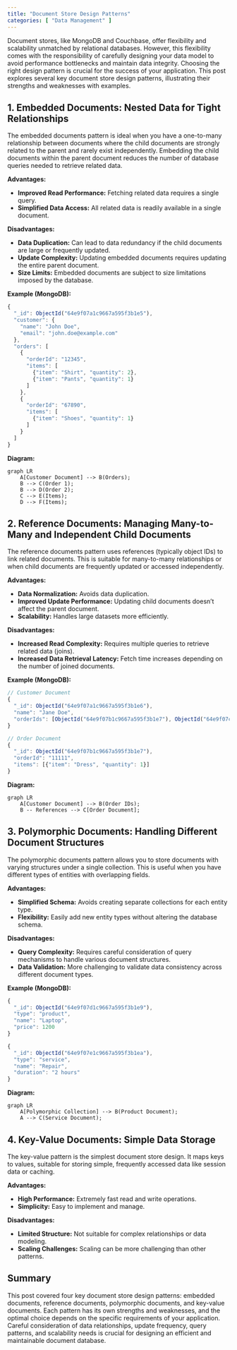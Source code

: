 ```yaml
---
title: "Document Store Design Patterns"
categories: [ "Data Management" ]
---
```



Document stores, like MongoDB and Couchbase, offer flexibility and scalability unmatched by relational databases.  However, this flexibility comes with the responsibility of carefully designing your data model to avoid performance bottlenecks and maintain data integrity.  Choosing the right design pattern is crucial for the success of your application. This post explores several key document store design patterns, illustrating their strengths and weaknesses with examples.

## 1. Embedded Documents:  Nested Data for Tight Relationships

The embedded documents pattern is ideal when you have a one-to-many relationship between documents where the child documents are strongly related to the parent and rarely exist independently.  Embedding the child documents within the parent document reduces the number of database queries needed to retrieve related data.

**Advantages:**

* **Improved Read Performance:**  Fetching related data requires a single query.
* **Simplified Data Access:**  All related data is readily available in a single document.

**Disadvantages:**

* **Data Duplication:**  Can lead to data redundancy if the child documents are large or frequently updated.
* **Update Complexity:**  Updating embedded documents requires updating the entire parent document.
* **Size Limits:**  Embedded documents are subject to size limitations imposed by the database.

**Example (MongoDB):**

```javascript
{
  "_id": ObjectId("64e9f07a1c9667a595f3b1e5"),
  "customer": {
    "name": "John Doe",
    "email": "john.doe@example.com"
  },
  "orders": [
    {
      "orderId": "12345",
      "items": [
        {"item": "Shirt", "quantity": 2},
        {"item": "Pants", "quantity": 1}
      ]
    },
    {
      "orderId": "67890",
      "items": [
        {"item": "Shoes", "quantity": 1}
      ]
    }
  ]
}
```

**Diagram:**

```mermaid
graph LR
    A[Customer Document] --> B(Orders);
    B --> C(Order 1);
    B --> D(Order 2);
    C --> E(Items);
    D --> F(Items);
```


## 2. Reference Documents:  Managing Many-to-Many and Independent Child Documents

The reference documents pattern uses references (typically object IDs) to link related documents. This is suitable for many-to-many relationships or when child documents are frequently updated or accessed independently.

**Advantages:**

* **Data Normalization:**  Avoids data duplication.
* **Improved Update Performance:**  Updating child documents doesn't affect the parent document.
* **Scalability:**  Handles large datasets more efficiently.

**Disadvantages:**

* **Increased Read Complexity:**  Requires multiple queries to retrieve related data (joins).
* **Increased Data Retrieval Latency:**  Fetch time increases depending on the number of joined documents.


**Example (MongoDB):**

```javascript
// Customer Document
{
  "_id": ObjectId("64e9f07a1c9667a595f3b1e6"),
  "name": "Jane Doe",
  "orderIds": [ObjectId("64e9f07b1c9667a595f3b1e7"), ObjectId("64e9f07c1c9667a595f3b1e8")]
}

// Order Document
{
  "_id": ObjectId("64e9f07b1c9667a595f3b1e7"),
  "orderId": "11111",
  "items": [{"item": "Dress", "quantity": 1}]
}
```

**Diagram:**

```mermaid
graph LR
    A[Customer Document] --> B(Order IDs);
    B -- References --> C[Order Document];
```


## 3. Polymorphic Documents: Handling Different Document Structures

The polymorphic documents pattern allows you to store documents with varying structures under a single collection.  This is useful when you have different types of entities with overlapping fields.

**Advantages:**

* **Simplified Schema:**  Avoids creating separate collections for each entity type.
* **Flexibility:**  Easily add new entity types without altering the database schema.

**Disadvantages:**

* **Query Complexity:**  Requires careful consideration of query mechanisms to handle various document structures.
* **Data Validation:**  More challenging to validate data consistency across different document types.

**Example (MongoDB):**

```javascript
{
  "_id": ObjectId("64e9f07d1c9667a595f3b1e9"),
  "type": "product",
  "name": "Laptop",
  "price": 1200
}

{
  "_id": ObjectId("64e9f07e1c9667a595f3b1ea"),
  "type": "service",
  "name": "Repair",
  "duration": "2 hours"
}
```

**Diagram:**

```mermaid
graph LR
    A[Polymorphic Collection] --> B(Product Document);
    A --> C(Service Document);
```



## 4. Key-Value Documents: Simple Data Storage

The key-value pattern is the simplest document store design.  It maps keys to values, suitable for storing simple, frequently accessed data like session data or caching.

**Advantages:**

* **High Performance:**  Extremely fast read and write operations.
* **Simplicity:**  Easy to implement and manage.

**Disadvantages:**

* **Limited Structure:**  Not suitable for complex relationships or data modeling.
* **Scaling Challenges:**  Scaling can be more challenging than other patterns.



## Summary

This post covered four key document store design patterns: embedded documents, reference documents, polymorphic documents, and key-value documents.  Each pattern has its own strengths and weaknesses, and the optimal choice depends on the specific requirements of your application.  Careful consideration of data relationships, update frequency, query patterns, and scalability needs is crucial for designing an efficient and maintainable document database.


